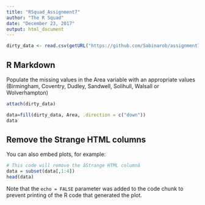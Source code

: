 ```yaml
---
title: "RSquad_Assignment7"
author: "The R Squad"
date: "December 23, 2017"
output: html_document
---
```


```r

dirty_data <- read.csv(getURL("https://github.com/Sabinarob/assignment7/blob/master/dirty_data.csv"))
```

## R Markdown

Populate the missing values in the Area variable with an appropriate values (Birmingham, Coventry, Dudley, Sandwell, Solihull, Walsall or Wolverhampton)

```r
attach(dirty_data)

data=fill(dirty_data, Area, .direction = c("down"))
data


```

## Remove the Strange HTML columns

You can also embed plots, for example:

```r

# This code will remove the âStrange HTML columnâ
data = subset(data[,1:4])
head(data)
```

Note that the `echo = FALSE` parameter was added to the code chunk to prevent printing of the R code that generated the plot.
